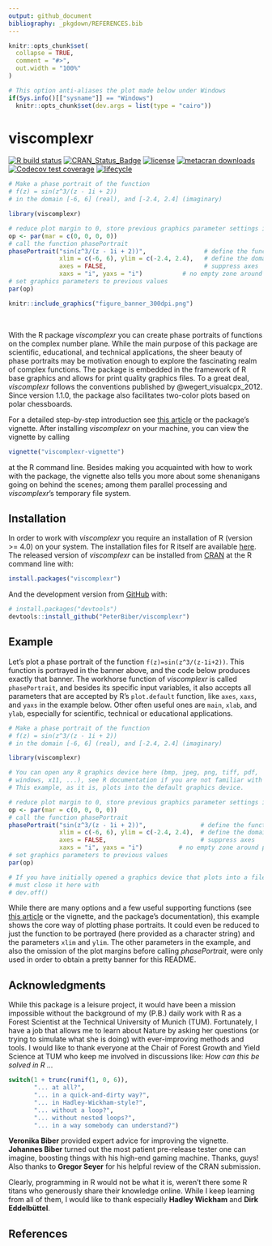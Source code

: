 ```yaml
---
output: github_document
bibliography: _pkgdown/REFERENCES.bib
---
```


<!-- README.md is generated from README.Rmd. Please edit that file -->

```r
knitr::opts_chunk$set(
  collapse = TRUE,
  comment = "#>",
  out.width = "100%"
)

# This option anti-aliases the plot made below under Windows
if(Sys.info()[["sysname"]] == "Windows")
  knitr::opts_chunk$set(dev.args = list(type = "cairo"))

```



# viscomplexr

<!-- badges: start -->
[![R build status](https://github.com/PeterBiber/viscomplexr/workflows/R-CMD-check/badge.svg)](https://github.com/PeterBiber/viscomplexr/actions)
[![CRAN_Status_Badge](https://www.r-pkg.org/badges/version/viscomplexr)](https://cran.r-project.org/package=viscomplexr)
[![license](https://img.shields.io/badge/license-GPL--3-blue.svg)](https://www.gnu.org/licenses/gpl-3.0.en.html)
[![metacran downloads](https://cranlogs.r-pkg.org/badges/grand-total/viscomplexr)](https://cran.r-project.org/package=viscomplexr)
[![Codecov test coverage](https://codecov.io/gh/PeterBiber/viscomplexr/branch/develop/graph/badge.svg)](https://codecov.io/gh/PeterBiber/viscomplexr?branch=master)
[![lifecycle](https://img.shields.io/badge/lifecycle-stable-brightgreen.svg)](https://www.tidyverse.org/lifecycle/#stable)
<!-- badges: end -->

<!-- Make a pretty banner. The code is executed but not displayed here. Below, it is displayed in the example section, but not executed -->
<!-- Currently deactivated. Loading the banner as a pre-built file seems better -->

```r
# Make a phase portrait of the function 
# f(z) = sin(z^3/(z - 1i + 2))
# in the domain [-6, 6] (real), and [-2.4, 2.4] (imaginary)

library(viscomplexr)

# reduce plot margin to 0, store previous graphics parameter settings in op
op <- par(mar = c(0, 0, 0, 0))
# call the function phasePortrait
phasePortrait("sin(z^3/(z - 1i + 2))",                # define the function
              xlim = c(-6, 6), ylim = c(-2.4, 2.4),   # define the domain
              axes = FALSE,                           # suppress axes
              xaxs = "i", yaxs = "i")           # no empty zone around plot
# set graphics parameters to previous values
par(op)
```

<!-- Load banner from file -->
```r
knitr::include_graphics("figure_banner_300dpi.png")
```
<br>    
    
With the R package *viscomplexr* you can create phase portraits of functions on the complex number plane. While the main purpose of this package are scientific, educational, and technical applications, the sheer beauty of phase portraits may be motivation enough to explore the fascinating realm of complex functions. The package is embedded in the framework of R base graphics and allows for print quality graphics files. To a great deal, *viscomplexr* follows the conventions published by @wegert_visualcpx_2012. Since version 1.1.0, the package also facilitates two-color plots based on polar chessboards.

For a detailed step-by-step introduction see [this article](https://peterbiber.github.io/viscomplexr/articles/viscomplexr-vignette_for_website.html) or the package's vignette. After installing *viscomplexr* on your machine, you can view the vignette by calling
``` r
vignette("viscomplexr-vignette")
```
at the R command line. Besides making you acquainted with how to work with the package, the vignette also tells you more about some shenanigans going on behind the scenes; among them parallel processing and *viscomplexr*'s temporary file system.

## Installation

In order to work with *viscomplexr* you require an installation of R (version >= 4.0) on your system. The installation files for R itself are available [here](https://cran.r-project.org/). The released version of *viscomplexr* can be installed from [CRAN](https://CRAN.R-project.org/package=viscomplexr) at the R command line with:

``` r
install.packages("viscomplexr")
```

And the development version from [GitHub](https://github.com/PeterBiber/viscomplexr) with:

``` r
# install.packages("devtools")
devtools::install_github("PeterBiber/viscomplexr")
```
## Example

Let's plot a phase portrait of the function `f(z)=sin(z^3/(z-1i+2))`. This function is portrayed in the banner above, and the code below produces exactly that banner. The workhorse function of *viscomplexr* is called `phasePortrait`, and besides its specific input variables, it also accepts all parameters that are accepted by R's `plot.default` function, like `axes`, `xaxs`, and `yaxs` in the example below. Other often useful ones are `main`, `xlab`, and `ylab`, especially for scientific, technical or educational applications.

```r
# Make a phase portrait of the function 
# f(z) = sin(z^3/(z - 1i + 2))
# in the domain [-6, 6] (real), and [-2.4, 2.4] (imaginary)

library(viscomplexr)

# You can open any R graphics device here (bmp, jpeg, png, tiff, pdf,
# windows, x11, ...), see R documentation if you are not familiar with these.
# This example, as it is, plots into the default graphics device.

# reduce plot margin to 0, store previous graphics parameter settings in op
op <- par(mar = c(0, 0, 0, 0))
# call the function phasePortrait
phasePortrait("sin(z^3/(z - 1i + 2))",               # define the function
              xlim = c(-6, 6), ylim = c(-2.4, 2.4),  # define the domain
              axes = FALSE,                          # suppress axes
              xaxs = "i", yaxs = "i")          # no empty zone around plot
# set graphics parameters to previous values
par(op)

# If you have initially opened a graphics device that plots into a file, you 
# must close it here with
# dev.off()
```

While there are many options and a few useful supporting functions (see [this article](https://peterbiber.github.io/viscomplexr/articles/viscomplexr-vignette_for_website.html) or the vignette, and the package's documentation), this example shows the core way of plotting phase portraits. It could even be reduced to just the function to be portrayed (here provided as a character string) and the parameters `xlim` and `ylim`. The other parameters in the example, and also the omission of the plot margins before calling *phasePortrait*, were only used in order to obtain a pretty banner for this README.


## Acknowledgments
While this package is a leisure project, it would have been a mission impossible without the background of my (P.B.) daily work with R as a Forest Scientist at the Technical University of Munich (TUM). Fortunately, I have a job that allows me to learn about Nature by asking her questions (or trying to simulate what she is doing) with ever-improving methods and tools. I would like to thank everyone at the Chair of Forest Growth and Yield Science at TUM who keep me involved in discussions like: *How can this be solved in R ...*  

```r
switch(1 + trunc(runif(1, 0, 6)),
       "... at all?",
       "... in a quick-and-dirty way?",
       "... in Hadley-Wickham-style?",
       "... without a loop?",
       "... without nested loops?",
       "... in a way somebody can understand?")
```

**Veronika Biber** provided expert advice for improving the vignette. **Johannes Biber** turned out the most patient pre-release tester one can imagine, boosting things with his high-end gaming machine. Thanks, guys! Also thanks to **Gregor Seyer** for his helpful review of the CRAN submission.

Clearly, programming in R would not be what it is, weren't there some R titans who generously share their knowledge online. While I keep learning from all of them, I would like to thank especially **Hadley Wickham** and **Dirk Eddelbüttel**.


## References


